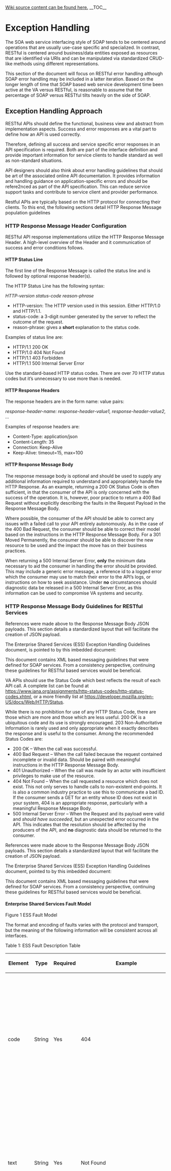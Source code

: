﻿<a href='https://github.com/department-of-veterans-affairs/ES-ASG/raw/master/Projects/ES%20ASG/ES%20ASG%20API%20Playbook%20Project/Content/09.01%20ASG_API%20Playbook_Exception%20Handling%20Approach_Section'>Wiki source content can be found here.</a>
__TOC__


= Exception Handling  =

The SOA web service interfacing style of SOAP tends to be centered around operations that are usually use-case specific and specialized. In contrast, RESTful is centered around business/data entities exposed as resources that are identified via URIs and can be manipulated via standardized CRUD-like methods using different representations.

This section of the document will focus on RESTful error handling although SOAP error handling may be included in a latter iteration. Based on the longer length of time that SOAP based web service development time been active at the VA versus RESTful, is reasonable to assume that the percentage of SOAP versus RESTful tilts heavily on the side of SOAP.

== Exception Handling Approach ==

RESTful APIs should define the functional, business view and abstract from implementation aspects. Success and error responses are a vital part to define how an API is used correctly.

Therefore, defining all success and service specific error responses in an API specification is required. Both are part of the interface definition and provide important information for service clients to handle standard as well as non-standard situations.

API designers should also think about error handling guidelines that should be art of the associated online API documentation. It provides information and handling guidance on application-specific errors and should be refere2nced as part of the API specification. This can reduce service support tasks and contribute to service client and provider performance.

Restful APIs are typically based on the HTTP protocol for connecting their clients. To this end, the following sections detail HTTP Response Message population guidelines

=== HTTP Response Message Header Configuration ===

RESTful API response implementations utilize the HTTP Response Message Header. A high-level overview of the Header and it communication of success and error conditions follows.

==== HTTP Status Line ====

The first line of the Response Message is called the status line and is followed by optional response header(s).

The HTTP Status Line has the following syntax:

''HTTP-version status-code reason-phrase''

* HTTP-version: The HTTP version used in this session. Either HTTP/1.0 and HTTP/1.1.
* status-code: a 3-digit number generated by the server to reflect the outcome of the request.
* reason-phrase: gives a '''short''' explanation to the status code.

Examples of status line are:

* HTTP/1.1 200 OK
* HTTP/1.0 404 Not Found
* HTTP/1.1 403 Forbidden
* HTTP/1.1 500 Internal Server Error

Use the standard-based HTTP status codes. There are over 70 HTTP status codes but it’s unnecessary to use more than is needed.

==== HTTP Response Headers ====

The response headers are in the form name: value pairs:

''response-header-name: response-header-value1, response-header-value2, ...''

Examples of response headers are:

* Content-Type: application/json
* Content-Length: 35
* Connection: Keep-Alive
* Keep-Alive: timeout=15, max=100

==== HTTP Response Message Body ====

The response message body is optional and should be used to supply any additional information required to understand and appropriately handle the HTTP Response. As an example, returning a 200 OK Status Code is often sufficient, in that the consumer of the API is only concerned with the success of the operation. It is, however, poor practice to return a 400 Bad Request without explicitly describing the faults in the Request Payload in the Response Message Body.

Where possible, the consumer of the API should be able to correct any issues with a failed call to your API entirely autonomously. As in the case of the 400 Bad Request, the consumer should be able to correct their model based on the instructions in the HTTP Response Message Body. For a 301 Moved Permanently, the consumer should be able to discover the new resource to be used and the impact the move has on their business practices.

When returning a 500 Internal Server Error, '''only''' the minimum data necessary to aid the consumer in handling the error should be provided. This may include a generic error message, a reference id to a logged error which the consumer may use to match their error to the API’s logs, or instructions on how to seek assistance. Under '''no''' circumstances should diagnostic data be released in a 500 Internal Server Error, as this information can be used to compromise VA systems and security.

=== HTTP Response Message Body Guidelines for RESTful Services ===

References were made above to the Response Message Body JSON payloads. This section details a standardized layout that will facilitate the creation of JSON payload.

The Enterprise Shared Services (ESS) Exception Handling Guidelines document, is pointed to by this imbedded document:

This document contains XML based messaging guidelines that were defined for SOAP services. From a consistency perspective, continuing these guidelines for RESTful based services would be beneficial.

VA APIs should use the Status Code which best reflects the result of each API call. A complete list can be found at https://www.iana.org/assignments/http-status-codes/http-status-codes.xhtml, or a more friendly list at https://developer.mozilla.org/en-US/docs/Web/HTTP/Status.

While there is no prohibition for use of any HTTP Status Code, there are those which are more and those which are less useful. 200 OK is a ubiquitous code and its use is strongly encouraged. 203 Non-Authoritative Information is rarely used and only appropriate when it exactly describes the response and is useful to the consumer. Among the recommended Status Codes are:

* 200 OK – When the call was successful.
* 400 Bad Request – When the call failed because the request contained incomplete or invalid data. Should be paired with meaningful instructions in the HTTP Response Message Body.
* 401 Unauthorized – When the call was made by an actor with insufficient privileges to make use of the resource.
* 404 Not Found – When the call requested a resource which does not exist. This not only serves to handle calls to non-existent end-points. It is also a common industry practice to use this to communicate a bad ID. If the consumer sends a GET for an entity whose ID does not exist in your system, 404 is an appropriate response, particularly with a meaningful Response Message Body.
* 500 Internal Server Error – When the Request and its payload were valid and ''should have succeeded'', but an unexpected error occurred in the API. This indicates that the resolution should be affected by the producers of the API, and '''no''' diagnostic data should be returned to the consumer.

References were made above to the Response Message Body JSON payloads. This section details a standardized layout that will facilitate the creation of JSON payload.

The Enterprise Shared Services (ESS) Exception Handling Guidelines document, pointed to by this imbedded document:

This document contains XML based messaging guidelines that were defined for SOAP services. From a consistency perspective, continuing these guidelines for RESTful based services would be beneficial.

==== Enterprise Shared Services Fault Model ====

Figure 1 ESS Fault Model

The format and encoding of faults varies with the protocol and transport, but the meaning of the following information will be consistent across all interfaces.

Table 1: ESS Fault Description Table

{|
! '''Element'''
! '''Type'''
! '''Required'''
! '''Example'''
! '''Description'''
|-
| code
| String
| Yes
| 404
| A descriptor of the fault condition, and generated by the service. It could be an application generated error code or it could map to the HTTP Response Code Guidelines detailed in '''Section''' Error! Reference source not found. above.
|-
| text
| String
| Yes
| Not Found
| A textual description of the fault condition, and generated by the service. It could map to the HTTP Response Code Guidelines detailed in '''Section''' Error! Reference source not found. above.
|-
| essCode
| String
| Yes
| gov.va.ess.fault.io.ResourceNotFound
| A code representing the mapping of the fault condition a representative taxonomy. The taxonomy included in the (ESS) Exception Handling Guidelines document – Appendix B may be a candidate.
|-
| essText
| String
| No
| “Unable to locate resource XXX”
| A user interface friendly text description of the fault condition. The service generating the fault may populate this field.
|-
| nested Fault
| ESS Fault
| No
| See JSON example below
|
Nested structure of faults bubbled up from lower in the chain of service calls.

Must be populated if fault is triggered by another fault. Is not populated if fault is triggered by an internal exception.
|}

The following example contains a minimized set of HTTP Response Message Header name-value pair parameters. The JSON response is contained in the HTTP Response Message body.

Figure 2 ESS Fault Example

{

&quot;ESSFault&quot;: {

&quot;code&quot;: &quot;400&quot; &quot;text&quot;: &quot;NotFound&quot;,

&quot;essCode&quot;: &quot;gov.va.ess.fault.io.ResourceNotFound&quot;,

&quot;essText&quot;: &quot;UnabletolocateresourceXXX&quot;,

&quot;nestedFault&quot;: {

&quot;code&quot;: &quot;400&quot;,

&quot;text&quot;: &quot;NotFound&quot;,

&quot;essCode&quot;: &quot;gov.va.ess.fault.io.ResourceNotFound&quot;,

&quot;essText&quot;: &quot;&quot;UnabletolocateresourceXXX&quot;

}

}

}

== Transactional Exception Processing  ==

Consider the following use case and how to implement it using a RESTful service philosophy, keeping in mind to not comprise the state of conceptual RESTful model. The RESTful model is predicated on correctly representing the state related transition(s) of the RESTful resource. The processing of Exceptions should include not only notifying the end client of errors but just as important, ensuring that the state of the resource is not negatively impacted by the error scenario.

The use case is updating multiple resources. For example, the transfer of $100 from one customers bank account into another customer’s bank account. The actual detailed transactional semantics of this use case will not be detailed in this section as these details are better served by their inclusion in a section that discusses transactional behaviors using a RESTful service or services.

An Exception Processing discussion for this scenario will need some assumptions made as to the makeup of the RESTful services needed to implement this scenario. There are potentially many RESTful service solutions that this use case, but two will be discussed in this section. These proposals may not be the most reasonable or elegant solution, but the point is to detail the Exception Processing of each. It should be noted here that the use cases and subsequent RESTful interactions that can be applied to a domain object such as a Bank Account can be created using elegant restful principles such as ''Hypermedia As The Engine Of Application State'' (HATEOAS).

The first is a RESTful service that updates the state of two instances of a resource named BankAccount identified by a unique identifier for that resource (i.e. account number).

The second is a RESTful service that updates the state of a collection resource named BankAccounts identified by unique identifiers for each resource in the collection (i.e. account number).

An additional approach to the above resource solution is the use of a Bank Account Transaction resource which raises the process level of abstraction. This solution will not be detailed in this discussion

=== BankAccount Use Case ===

The implementation solution for this use case will consist of two BankAccount RESTful HTTP PUT invocations one for the first account and one for the second. Because there is a requirement to implement stateful semantics on the server, the inclusion of a unique Transaction Id which could be included in the HTTP Request Header of both invocations will be used. The dollar amount of the transfer will be included in the Request Message Body JSON payload of the first invocation.

The unique Transaction Id will be used on the server implementation to marry the two RESTful invocations.

The happy path scenario consists of the second RESTful invocation returning a response that states that the transfer from one account to another was successful. The client application service invocation orchestration would then have to reconcile the business rules whereby the two invocations were successful.

In the case of a non-happy path, one of two failures can occur:

* Within the first service invocation

<blockquote>The non-happy path processing if a failure occurred in the first BankAccount invocation, (e.g. there wasn’t sufficient funds in the account to do the transfer) would consist of an error response sent back alerting the client that the service call was not successful. The appropriate error verbiage would be included in the JSON response payload. The client application service invocation orchestration would then cancel the submission of the second service.
</blockquote>
* Within the second service invocation

<blockquote>The non-happy path processing if a failure occurred in the second BankAccount invocation would consist of an error response sent back alerting the client that the service call was not successful. The appropriate error verbiage would be included in the JSON response payload. The result of the first service would be nullified by whatever transaction recovery scheme was used (a pending database commit for the first bank account was cancelled, database roll back etc.)
</blockquote>
=== BankAccounts Use Case ===

<blockquote>The implementation solution for this use case will consist of one BankAccounts RESTful HTTP PUT invocation. The dollar amount of the transfer and the two bank account numbers will be included in the Request Message Body JSON payload.

The happy path scenario consists of the BankAccounts RESTful invocation returning a response that states that the transfer from one account to another was successful.

In the case of a non-happy path, one of two failures can occur:
</blockquote>
* Processing the first account in the first BankAccounts collection.

<blockquote>The non-happy path processing if a failure occurred in the first BankAccounts processing, (e.g. there wasn’t sufficient funds in the account to do the transfer) would result in an error response sent back alerting the client that the service call was not successful. The appropriate error verbiage would be included in the JSON response payload. The result of the first account processing would be nullified by whatever transaction recovery scheme was used (a pending database commit for the first bank account was cancelled, etc.) plus the second account processing would be terminated.
</blockquote>
* Processing the first account in the second BankAccounts collection.

<blockquote>The non-happy path processing if a failure occurred in the second account would result in an error response sent back to the client alerting the client, utilizing the JSON response payload, that the service call was not successful. The result of the first service would be nullified by whatever transaction recovery scheme was used (a pending database commit for the first bank account was cancelled, etc.)
</blockquote>
== Non-Transactional Exception Processing ==

As was alluded to in in '''section''' '''1.2''' '''Transactional Exception Processing''' RESTful web service processing, even those of the non-transactional variety should keep in mind to not compromising the conceptual RESTful model. The RESTful model is predicated on correctly representing the state related transition(s) of the RESTful resource. The processing of exceptions should include not only notifying the end client of errors but just as important, ensuring that the state of the resource is not negatively impacted by the error scenario.

The processing of the scenarios defined in '''section''' '''1.2''' '''Transactional Exception Processing''' even though they involved multiple state transition processing, should be applied to RESTful web services that perform more simplistic single resource processing. There is no need to re-iterate the processing step as they are applicable to non-transactional scenarios.

== Global Exception Guidelines ==

The following diagram depicts the Multi-Level Processing Stack that will be used to describe the Error Processing philosophy as exception occur and propagate up to the Consuming Application Level. The diagram is a conceptual view of the processing stack, actual physical components within each level are not detailed as to not complicate the discussion.

Additionally, this section will describe service orchestration and how multiple layers of service calls can affect the handling of exceptions and management of faults.

Figure 3 Multi Level Processing Stack

=== Legacy Access Level Exceptions ===

For the purposed of brevity, the Legacy Access Level layer will incorporate invocation and/or integration with legacy application infrastructures as well as database access utilizing existing data store access mechanisms (JDBC, ODBC, Relational Mapping products such as Hibernate etc.).

The following are the processing steps with positive and negative procedures for handling a fault thrown by a component below the Legacy Access Level

* The Legacy Access Level '''can''' '''handle''' the fault thrown by a component in the Legacy Access Level. The Legacy Access Level has the option to propagate the error up to the Middleware Level. Additionally, the Legacy Access Level can optionally log the error returned by the legacy system component because these components are not expected to use an Enterprise Logging Service.
* The Legacy Access Level '''cannot handle''' the fault thrown by any component in the Legacy Access Level and continue processing. The Legacy Access Level will propagate the fault up to the Middleware Level. Additionally, the Legacy Access Level will log the error returned by the legacy system component because these components are not expected to use an Enterprise Logging Service.

=== Middleware-Level Exception ===

The following are the processing steps with positive and negative procedures for handling a fault thrown by the Middleware Level.

* The Middleware Level '''can''' '''handle''' the fault thrown by the Legacy Access Level. The Middleware Level has the option to propagate the error up to the API Level.
* The Middleware Level '''cannot handle''' the fault thrown by the Legacy Access Level and continue processing. The Middleware Level will propagate the fault up to the API level.

=== API Level Exception Guidelines ===

The following are the processing steps with positive and negative procedures for handling a fault thrown by the API Level.

* The API Level '''can''' '''handle''' the fault thrown by the Middleware Level. The API Level has the option to propagate the error up to the Consuming Application.
* The API Level '''cannot handle''' the fault thrown by the Middleware Level and continue processing. The API Level will propagate the fault up to the Consuming Application.



== Message Process Failure and Retries ==

This section will discuss retry guidelines for failures that are caused by either transient (short duration) failures and long duration failures. The specific HTTP codes that are used to define these types of failure are not included as part of this discussion as the HTTP code and error response philosophy for a service depends on the Error Response design for that service.

=== Transient Process Failures Message Retries ===

Transient process failures (short duration) occur while communicating to external components or services that are not available. If the service again is called again, it is possible that it be will be successful hence the term transient failure.

The initial step in handling transient process failures is to identify the transient process fault by checking if the fault is something that the target service is sending and has provided error message context from the application perspective. If this is the case then this is not a transient fault since the service is sending a fault. But if the fault is not coming from the service, there may be other reasons like infrastructure failure issues and it is something that cannot be resolved by simply the re-calling service again, this is potentially a transient process fault.

==== Transient Process Failure Simple Retry ====

Once a transient fault has been identified, the simplest solution is the implementation of some retry logic so that the issue will get resolved by calling the service again. A typical way to implement the retry is as follows

# Define the maximum retry count.
# Retry the service call and increment the retry count.
# If the call succeeds, return the result to the caller.
# If the same fault persists, keep retrying until the maximum retry count is hit.
# If the call is failing even after maximum retries, communicate that target service is unavailable

==== Transient Process Failure Dynamic Retry ====

Using the Retry Process identified above could cause potential issues. These issues may be a result of the service being overloaded or some type of throttling that was implemented at the service end. This service is rejecting new calls and there is a possibility that the retry requests are further adding to the overload of service.

A work around for this problem is the use of a Dynamic Retry that instead of retrying after waiting for a fixed amount of time, the waiting time is increased. Incrementally increasing the wait time between the consecutive retry requests after each failure gives the service some “breathing time’. A typical way to implement the dynamic retry is as follows

# Define the maximum retry count.
# Retry the service call and increment the retry count.
# If the call succeeds, return the result to the caller.
# If the same fault persists, increase the delay period for next retry.
# Keep retrying and keep increasing the delay period until the maximum retry count is hit.

<ol start="6" style="list-style-type: decimal;">
<li><p>If the call is failing even after maximum retries, communicate that target service is unavailable.</p></li></ol>

=== Handling Message Failures ===

The distributed nature of composite applications and service orchestrations requires message handling capabilities to support effective diagnosis and resolution of errors. Centralized as well as localized error handling augmented by error logging enables efficient access to error information and consistent tracking of exceptions and faults.

==== Central Exception Message Handling ====

Exceptions that do not result in a fault message, but do affect the behavior of service orchestrations or service consumers must be handled and logged centrally. Information such shutdowns due to scheduled maintenance should be handled and logged centrally. Any exception that results in a fault message must be handled and logged centrally.

==== Local Level Exception Message Handling ====

Exceptions that do not return a fault and do not influence the behavior of service orchestrations and service consumers would only require locally supported logging. Exceptions of the informational variety would only require locally supported logging

== Exception Logging Guidelines ==

Centralized and Localized Error procedures are very similar to the Centralized and Localized Message Handling Failures detailed in section 1.5 Message Process Failure and Retries. Refer to that section for details.

Actual Logging Procedures and implementation will be detailed in the Baseline Logging section of this document.

The Enterprise Shared Services (ESS) Exception Handling Guidelines document, pointed to by this imbedded document:

This document contains XML based logging guidelines that were defined for SOAP services. From a consistency perspective, continuing these guidelines for RESTful based services would be beneficial.

=== Enterprise Shared Services Logging Model ===

Figure 4 ESS Logging Model

Table 2: ESS Logging Description Table

{|
! Element
! '''Type'''
! '''Required'''
! '''Example'''
! '''Description'''
|-
| transaction ID
| String
| Yes
| a20014d3e17ff4fcb578-b7a6-41f9-b974-cef684d5ec62
| A unique identifier passed to the service in the message header.
|-
| Code
| int
| Yes
| 32154
| A descriptor of the fault condition, and generated by the service. It may be unique to the service, but is typically a coded entry defined by the protocol used on the service interface.
|-
| Text
| String
| Yes
| gov.va.ess.service.AccessServiceLegacySystemError
| A textual description of the fault condition, and generated by the service. It may be unique to the service, but is typically defined by the protocol used on the service interface. It should be human readable.
|-
| essCode
| String
| Yes
| gov.va.ess.fault.io.FileCannotBeFound
| A code representing the mapping of the fault condition to the standard ESS taxonomy.
|-
| essText
| String
| No
| Requested action is denied due to insufficient authorization
| A user interface friendly text description of the fault condition. The service generating the fault may populate this field.
|-
| nestedFault
|

| No
|

|
Nested structure of faults bubbled up from lower in the chain of service calls.

Only populated if fault is triggered by another fault.
|-
| severity
| String
| Yes
| Error
|
Enumeration:

'''Fatal''' – Severe error that causes premature termination of service execution. The service would not able to continue processing the request, and a response message would not be sent. An example would be an unrecoverable system level error.

'''Error''' – Significant error that causes the service to return a fault. An exception occurred that prevented the service from completing the request normally and a fault was returned. Examples might include a database constraint error, or disk full.

'''Warning''' – Significant error that does not result in the return of a fault, but is otherwise important to understanding service behavior. A recoverable exception that does not result in a fault message. Abnormal retries on a database connection for example. May also include interesting events not generated by exceptions, but useful in forensic analysis

'''Information''' – Not an error, but information that is otherwise important to understanding service behavior. Example might be shutting the service down for maintenance.
|-
| timestamp
| Timestamp
| Yes
| 2013-05-05T08:15:30-05:00
| Timestamp of the time the error occurred.
|-
| serviceName
| String
| Yes
| gov.va.ess.util.FileAccessService
| Unique name of the service. This is the service namespace.
|-
| serviceInstance
| String
| Yes
| [[http://101.12.34.97:443 /eligibility/claimsService/Benefits/eligibilityStatus|http://101.12.34.97:443 /eligibility/claimsService/Benefits/eligibilityStatus]]<span class="underline">/v1</span>
| This is the service endpoint
|-
| hostName
| String
| No
| vaaacmhvapp12
| Name of the individual host within the cluster hosting the service instance.
|-
| hostIP
| String
| No
| 101.34.28.134
| IP address of the individual host.
|-
| userId
| String
| No
| CN=Test User, OU=ESS,DC=OIT,DC=VA,DC=GOV
| Fully qualified identifier of the user passed on the request.
|-
| subjectId
| String
| No
|
&lt;Id&gt;1234567890V654321&lt;Id&gt; &lt;IdType&gt;NI&lt;IdType&gt;

&lt;AssigningLocation&gt;123VA&lt;/AssigningLocation&gt;

&lt;IdSource&gt;200M&lt;/IdSource&gt;
| Fully qualified identifier of the subject of the request. This would typically be the veteran or beneficiary, but may be any entity that is the primary subject of the request and/or important to understanding the error.
|-
| codePackage
| String
| No
| gov.va.ess.resource.fileAccess
| Identifier of the code package or deployment unit originating the exception. This should be unique.
|-
| serviceDomain
| String
| No
| gov.va.ess.resources.v2.2.3
| Name of the service domain
|-
| businessDomain
| String
| No
| Education Eligibility
| Name of the business domain
|-
| correlationId
| String
| No
| c1d2398c3-1449-7654-9793-29373a9b9c53c1d2398c3-1449-7654-9793-29373a9b9c53
| Correlation ID of the current request
|-
| sessionId
| String
| No
| 8839272636511237
| Session ID of the user session
|-
|
Fault Trace

or equivalent
| String
| No
| java.io.IOException: Unable to find file 'topicalIndex.csv' ...
| Detailed information on the state of the execution of service code package when the error occurred.
|}

Figure 5 Logging Example

Some elements in this figure are truncated for readability.

{

&quot;ESSError&quot;: {

&quot;transaction ID&quot;: &quot;a20014d3e17ff4fcb578-b7a6-41f9-b974-cef684d5ec62&quot;,

&quot;code&quot;: &quot;32154&quot;,

&quot;text&quot;: &quot;gov.va.ess.service.AccessServiceLegacySystemError&quot;,

&quot;essCode&quot;: &quot;gov.va.ess.fault.io.ResourceNotFound&quot;,

&quot;essText&quot;: &quot;UnabletolocateresourceXXX&quot;,

&quot;nestedFault&quot;: {

&quot;code&quot;: &quot;400&quot;,

&quot;text&quot;: &quot;NotFound&quot;

&quot;essCode&quot;: &quot;gov.va.ess.fault.io.ResourceNotFound&quot;,

&quot;essText&quot;: &quot;UnabletolocateresourceXXX&quot;,

}

&quot;severity&quot;: &quot;Information&quot;,

&quot;timestamp&quot;: &quot;2013-05-05T08:15:30-05:00&quot;,

&quot;serviceName&quot;: &quot;gov.va.ess.util.FileAccessService&quot;,

&quot;serviceInstance&quot;: &quot;http://101.12.34.97:443...,

&quot;hostName&quot;: &quot;vaaacmhvapp12&quot;,

&quot;hostIP&quot;: &quot;101.34.28.134&quot;,

&quot;userID&quot;: &quot;CN=Test User, OU=ESS,DC=OIT,DC=VA,DC=GOV&quot;,

&quot;subjectID&quot;: &quot;Id&gt;1234567890V654321&lt;Id&gt; &lt;IdType&gt;NI&lt;IdType&gt;…&gt;&quot;,

&quot;codePackage&quot;: &quot;gov.va.ess.resource.fileAccess&quot;,

&quot;serviceDomain&quot;:&quot;gov.va.ess.resources.v2.2.3&quot;,

&quot;businessDomain&quot;: &quot;Education Eligibility&quot;,

&quot;Correlation ID&quot;: &quot;c1d2398c3-1449-7654-9793-29373a9b9c53c1d2398c3…”, &quot;Session ID&quot;: &quot;8839272636511237&quot;,

&quot;faultTrace&quot;: &quot;java.io.IOException: Unable to find file 'topicalIndex.csv' ...&quot;

}

}

== Notification and Alerting Guidelines ==

The functionality needed to implement Notification and Alerting will be implemented by an Enterprise Error/Fault Message Channel platform either built, purchased or implemented as a Software as a Service.

=== Asynchronous Error/Fault Message Channel  ===

The Error/Fault Message Channel will provide the capability for the services that subscribe to be able to receive fault and error messages facilitated by the channel. It is anticipated that errors and faults will be published on one or more asynchronous message channels, and subscribed to by the following

* Logging Services

<blockquote>Will would centrally capture errors needed to provide support to services and service consumers. It would associate relevant error and fault information, and provide mechanisms to query this information, and to run analytical reports.
</blockquote>
* Monitoring and Triage Services

<blockquote>Will enable automated diagnostics and handling of errors, creation of trouble tickets, integration with service desk, SLA management, etc. Design and specification of such services will have to be defined.
</blockquote>
== Integration with Queuing ==

This section will give an overview of a RESTful service that will integrate with a message Queue Messaging system such as IBM’s WebSphere MQ. WebSphere MQ is the current on-premise supported message system in the VA and because of this the IBM supplied functionality will be used to detail RESTful service that will integrate with a message Queue Messaging system functionality. It should be noted that that the IBM solution is obviously not vendor agnostic, but Queue Messaging systems are always vendor specific so solution involving queueing can’t be agnostic.

=== RESTful Integration WebSphere MQ Messaging System ===

The messaging REST API comes as standard with IBM MQ from IBM MQ Version 9.0.4 and is enabled by default. It supplies the capability to use the messaging REST API to send and receive IBM MQ messages in plain text format.

Applications can issue an HTTP POST to send a message to IBM MQ, or an HTTP DELETE to destructively get a message from IBM MQ. Support is provided for many different HTTP headers which can be used to set common message properties.

A detailed discussion of the RESTful/WebSphere MQ functionality can be found on the using following URL:

https://www.ibm.com/support/knowledgecenter/en/SSFKSJ_9.0.0/com.ibm.mq.dev.doc/q130940_.html




